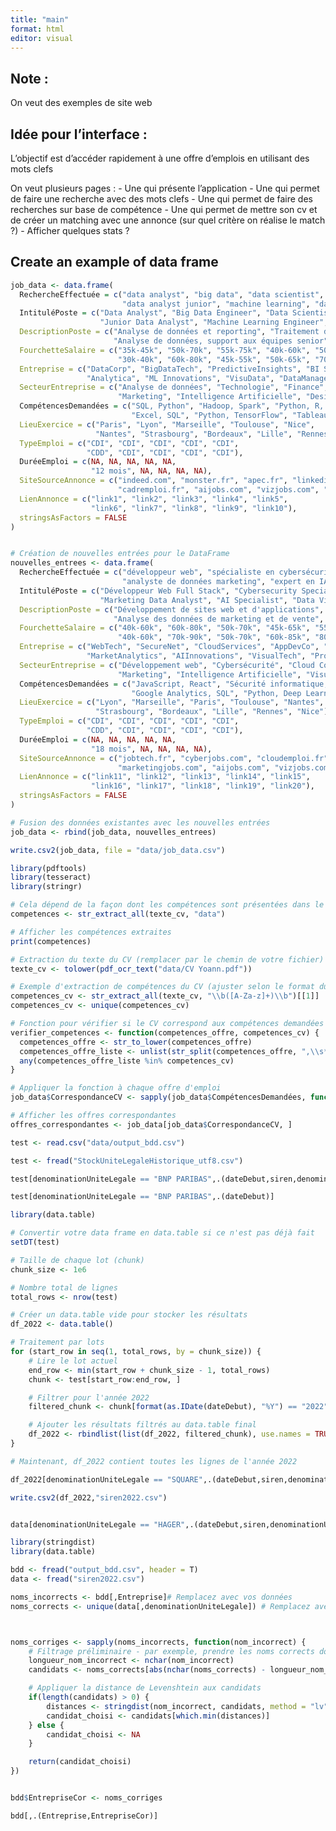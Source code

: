 ```yaml
---
title: "main"
format: html
editor: visual
---
```


## Note :

On veut des exemples de site web

## Idée pour l'interface :

L'objectif est d'accéder rapidement à une offre d'emplois en utilisant des mots clefs

On veut plusieurs pages : - Une qui présente l'application - Une qui permet de faire une recherche avec des mots clefs - Une qui permet de faire des recherches sur base de compétence - Une qui permet de mettre son cv et de créer un matching avec une annonce (sur quel critère on réalise le match ?) - Afficher quelques stats ?

## Create an example of data frame

```r

job_data <- data.frame(
  RechercheEffectuée = c("data analyst", "big data", "data scientist", "business intelligence", "data engineer", 
                         "data analyst junior", "machine learning", "data visualization", "data manager", "data architect"),
  IntituléPoste = c("Data Analyst", "Big Data Engineer", "Data Scientist", "Business Intelligence Analyst", "Data Engineer",
                    "Junior Data Analyst", "Machine Learning Engineer", "Data Visualization Expert", "Data Manager", "Data Architect"),
  DescriptionPoste = c("Analyse de données et reporting", "Traitement de grandes quantités de données", "Modélisation prédictive et statistiques", "Analyse de données pour insights business", "Conception et maintenance d'infrastructures de données",
                       "Analyse de données, support aux équipes senior", "Développement d'algorithmes d'apprentissage automatique", "Création de visualisations de données complexes", "Gestion des opérations de données", "Architecture et conception de solutions de données"),
  FourchetteSalaire = c("35k-45k", "50k-70k", "55k-75k", "40k-60k", "50k-70k", 
                        "30k-40k", "60k-80k", "45k-55k", "50k-65k", "70k-90k"),
  Entreprise = c("DataCorp", "BigDataTech", "PredictiveInsights", "BI Solutions", "DataPipeline Inc", 
                 "Analytica", "ML Innovations", "VisuData", "DataManager Group", "ArchitectData"),
  SecteurEntreprise = c("Analyse de données", "Technologie", "Finance", "Consulting", "Informatique", 
                        "Marketing", "Intelligence Artificielle", "Design", "Gestion de données", "Informatique"),
  CompétencesDemandées = c("SQL, Python", "Hadoop, Spark", "Python, R, SQL", "Tableau, SQL", "Python, ETL", 
                           "Excel, SQL", "Python, TensorFlow", "Tableau, D3.js", "Gestion de base de données", "Big Data, Cloud Computing"),
  LieuExercice = c("Paris", "Lyon", "Marseille", "Toulouse", "Nice", 
                   "Nantes", "Strasbourg", "Bordeaux", "Lille", "Rennes"),
  TypeEmploi = c("CDI", "CDI", "CDI", "CDI", "CDI", 
                 "CDD", "CDI", "CDI", "CDI", "CDI"),
  DuréeEmploi = c(NA, NA, NA, NA, NA, 
                  "12 mois", NA, NA, NA, NA),
  SiteSourceAnnonce = c("indeed.com", "monster.fr", "apec.fr", "linkedin.com", "glassdoor.fr", 
                        "cadremploi.fr", "aijobs.com", "vizjobs.com", "datajobs.fr", "techarchjobs.com"),
  LienAnnonce = c("link1", "link2", "link3", "link4", "link5", 
                  "link6", "link7", "link8", "link9", "link10"),
  stringsAsFactors = FALSE
)


# Création de nouvelles entrées pour le DataFrame
nouvelles_entrees <- data.frame(
  RechercheEffectuée = c("développeur web", "spécialiste en cybersécurité", "analyste cloud", "développeur mobile", "consultant IT",
                         "analyste de données marketing", "expert en IA", "spécialiste en visualisation de données", "chef de projet IT", "architecte de solutions cloud"),
  IntituléPoste = c("Développeur Web Full Stack", "Cybersecurity Specialist", "Cloud Analyst", "Mobile App Developer", "IT Consultant",
                    "Marketing Data Analyst", "AI Specialist", "Data Visualization Specialist", "IT Project Manager", "Cloud Solutions Architect"),
  DescriptionPoste = c("Développement de sites web et d'applications", "Sécurisation des réseaux et des systèmes informatiques", "Gestion et optimisation des infrastructures cloud", "Développement d'applications mobiles sur iOS et Android", "Conseil en technologies de l'information",
                       "Analyse des données de marketing et de vente", "Développement de solutions basées sur l'intelligence artificielle", "Création de tableaux de bord et de visualisations de données", "Gestion de projets informatiques", "Conception et mise en œuvre d'architectures cloud"),
  FourchetteSalaire = c("40k-60k", "60k-80k", "50k-70k", "45k-65k", "55k-75k",
                        "40k-60k", "70k-90k", "50k-70k", "60k-85k", "80k-100k"),
  Entreprise = c("WebTech", "SecureNet", "CloudServices", "AppDevCo", "ITConsulting",
                 "MarketAnalytics", "AIInnovations", "VisualTech", "ProjectSolutions", "CloudArchitects"),
  SecteurEntreprise = c("Développement web", "Cybersécurité", "Cloud Computing", "Développement mobile", "Consulting IT",
                        "Marketing", "Intelligence Artificielle", "Visualisation de données", "Gestion de projet", "Cloud Computing"),
  CompétencesDemandées = c("JavaScript, React", "Sécurité informatique, Cryptographie", "AWS, Azure", "Swift, Kotlin", "Gestion de projet, ITIL",
                           "Google Analytics, SQL", "Python, Deep Learning", "Tableau, Power BI", "Gestion de projet, Agile", "AWS, Architecture cloud"),
  LieuExercice = c("Lyon", "Marseille", "Paris", "Toulouse", "Nantes",
                   "Strasbourg", "Bordeaux", "Lille", "Rennes", "Nice"),
  TypeEmploi = c("CDI", "CDI", "CDI", "CDI", "CDI",
                 "CDD", "CDI", "CDI", "CDI", "CDI"),
  DuréeEmploi = c(NA, NA, NA, NA, NA,
                  "18 mois", NA, NA, NA, NA),
  SiteSourceAnnonce = c("jobtech.fr", "cyberjobs.com", "cloudemploi.fr", "mobiledevjobs.com", "itconsultingjobs.fr",
                        "marketingjobs.com", "aijobs.com", "vizjobs.com", "projectmanagementjobs.com", "cloudcareers.com"),
  LienAnnonce = c("link11", "link12", "link13", "link14", "link15",
                  "link16", "link17", "link18", "link19", "link20"),
  stringsAsFactors = FALSE
)

# Fusion des données existantes avec les nouvelles entrées
job_data <- rbind(job_data, nouvelles_entrees)

```

```r
write.csv2(job_data, file = "data/job_data.csv")
```

```r
library(pdftools)
library(tesseract)
library(stringr)
```



```r
# Cela dépend de la façon dont les compétences sont présentées dans le CV
competences <- str_extract_all(texte_cv, "data")

# Afficher les compétences extraites
print(competences)

```
```r
# Extraction du texte du CV (remplacer par le chemin de votre fichier)
texte_cv <- tolower(pdf_ocr_text("data/CV Yoann.pdf"))

# Exemple d'extraction de compétences du CV (ajuster selon le format du CV)
competences_cv <- str_extract_all(texte_cv, "\\b([A-Za-z]+)\\b")[[1]]
competences_cv <- unique(competences_cv)

# Fonction pour vérifier si le CV correspond aux compétences demandées
verifier_competences <- function(competences_offre, competences_cv) {
  competences_offre <- str_to_lower(competences_offre)
  competences_offre_liste <- unlist(str_split(competences_offre, ",\\s*"))
  any(competences_offre_liste %in% competences_cv)
}

# Appliquer la fonction à chaque offre d'emploi
job_data$CorrespondanceCV <- sapply(job_data$CompétencesDemandées, function(x) verifier_competences(x, competences_cv))

# Afficher les offres correspondantes
offres_correspondantes <- job_data[job_data$CorrespondanceCV, ]

```




```r
test <- read.csv("data/output_bdd.csv")
```


```r
test <- fread("StockUniteLegaleHistorique_utf8.csv")
```
```r
test[denominationUniteLegale == "BNP PARIBAS",.(dateDebut,siren,denominationUniteLegale,activitePrincipaleUniteLegale)]
```


```r
test[denominationUniteLegale == "BNP PARIBAS",.(dateDebut)]
```

```r
library(data.table)

# Convertir votre data frame en data.table si ce n'est pas déjà fait
setDT(test)

# Taille de chaque lot (chunk)
chunk_size <- 1e6 

# Nombre total de lignes
total_rows <- nrow(test)

# Créer un data.table vide pour stocker les résultats
df_2022 <- data.table()

# Traitement par lots
for (start_row in seq(1, total_rows, by = chunk_size)) {
    # Lire le lot actuel
    end_row <- min(start_row + chunk_size - 1, total_rows)
    chunk <- test[start_row:end_row, ]

    # Filtrer pour l'année 2022
    filtered_chunk <- chunk[format(as.IDate(dateDebut), "%Y") == "2022"]

    # Ajouter les résultats filtrés au data.table final
    df_2022 <- rbindlist(list(df_2022, filtered_chunk), use.names = TRUE)
}

# Maintenant, df_2022 contient toutes les lignes de l'année 2022

```

```r
df_2022[denominationUniteLegale == "SQUARE",.(dateDebut,siren,denominationUniteLegale,activitePrincipaleUniteLegale)]
```
```r
write.csv2(df_2022,"siren2022.csv")
```



```r

```

```r
data[denominationUniteLegale == "HAGER",.(dateDebut,siren,denominationUniteLegale,activitePrincipaleUniteLegale)]
```


```r
library(stringdist)
library(data.table)
```

```r
bdd <- fread("output_bdd.csv", header = T)
data <- fread("siren2022.csv")
```



```r
noms_incorrects <- bdd[,Entreprise]# Remplacez avec vos données
noms_corrects <- unique(data[,denominationUniteLegale]) # Remplacez avec vos données



noms_corriges <- sapply(noms_incorrects, function(nom_incorrect) {
    # Filtrage préliminaire - par exemple, prendre les noms corrects dont la longueur est proche
    longueur_nom_incorrect <- nchar(nom_incorrect)
    candidats <- noms_corrects[abs(nchar(noms_corrects) - longueur_nom_incorrect) <= 3]

    # Appliquer la distance de Levenshtein aux candidats
    if(length(candidats) > 0) {
        distances <- stringdist(nom_incorrect, candidats, method = "lv")
        candidat_choisi <- candidats[which.min(distances)]
    } else {
        candidat_choisi <- NA
    }

    return(candidat_choisi)
})



```

```r
bdd$EntrepriseCor <- noms_corriges
```


```r
bdd[,.(Entreprise,EntrepriseCor)]
```

